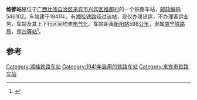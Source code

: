 {{noteTA
|1=zh-cn:始发车次; zh-hk:列車班次;
|2=zh-cn:车次; zh-hk:班次;
}}
{{Infobox China railway station 
|车站名称 = 维都站
|车站名称拼音 = 
|车站地址 = [[广西壮族自治区|广西壮族自治区]][[来宾市|来宾市]]
|归属 = [[南宁铁路局|南宁铁路局]]
|车站等级 = [[四等站_(中铁)|四等站]]
|线路 = [[湘桂铁路|湘桂铁路]]
}}
'''维都站'''是位于[[广西壮族自治区|广西壮族自治区]][[来宾市|来宾市]][[兴宾区|兴宾区]][[维都村|维都村]]的一个铁路车站，[[邮政编码|邮政编码]]546102。车站建于1941年，有[[湘桂铁路|湘桂铁路]]经过该站，现仅办理货运，不办理客运业务，车站及其上下行区间均未[[电气化|电气化]]。车站距离[[衡阳站|衡阳站]]598[[公里|公里]]，隶属[[南宁铁路局|南宁铁路局]]，是[[四等站_(中铁)|四等站]]<ref>{{Cite book|title=中国铁路站名词典|last=孙本祥主编|first=|publisher=北京：[[中国铁道出版社|中国铁道出版社]]|year=2003.04|isbn=7-113-03941-3|location=|pages=480}}</ref>。

==参考==
{{reflist}}

{{start rail box}}
{{s-inop|[[凤凰站_(湘桂线)|凤凰站]]}}
{{s-line|[[湘桂铁路|湘桂铁路]]}}
{{s-inop|[[来宾站|来宾站]]}}
{{end box}}
{{湘桂铁路}}

[[Category:湘桂铁路车站|Category:湘桂铁路车站]]
[[Category:1941年启用的铁路车站|Category:1941年启用的铁路车站]]
[[Category:来宾市铁路车站|Category:来宾市铁路车站]]


{{铁路车站小作品}}
{{广西小作品}}